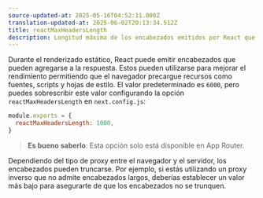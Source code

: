 ```yaml
---
source-updated-at: 2025-05-16T04:52:11.000Z
translation-updated-at: 2025-06-02T20:13:34.512Z
title: reactMaxHeadersLength
description: Longitud máxima de los encabezados emitidos por React que se añaden a la respuesta.
---
```


Durante el renderizado estático, React puede emitir encabezados que pueden agregarse a la respuesta. Estos pueden utilizarse para mejorar el rendimiento permitiendo que el navegador precargue recursos como fuentes, scripts y hojas de estilo. El valor predeterminado es `6000`, pero puedes sobrescribir este valor configurando la opción `reactMaxHeadersLength` en `next.config.js`:

```js filename="next.config.js"
module.exports = {
  reactMaxHeadersLength: 1000,
}
```

> **Es bueno saberlo**: Esta opción solo está disponible en App Router.

Dependiendo del tipo de proxy entre el navegador y el servidor, los encabezados pueden truncarse. Por ejemplo, si estás utilizando un proxy inverso que no admite encabezados largos, deberías establecer un valor más bajo para asegurarte de que los encabezados no se trunquen.